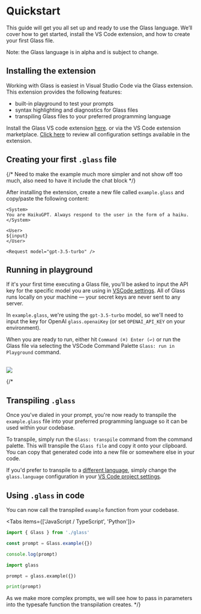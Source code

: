 
# Quickstart

This guide will get you all set up and ready to use the Glass language. We’ll cover how to get started, install the VS Code extension, and how to create your first Glass file.

<Callout type="info">Note: the Glass language is in alpha and is subject to change.</Callout>

## Installing the extension

Working with Glass is easiest in Visual Studio Code via the Glass extension. This extension provides the following features:

- built-in playground to test your prompts
- syntax highlighting and diagnostics for Glass files
- transpiling Glass files to your preferred programming language

Install the Glass VS code extension [here](https://marketplace.visualstudio.com/items?itemName=foundation.vscode-glass). or via the VS Code extension marketplace. [Click here](/vscode) to review all configuration settings available in the extension.

## Creating your first `.glass` file

{/* Need to make the example much more simpler and not show off too much, also need to have it include the chat block */}

After installing the extension, create a new file called `example.glass` and copy/paste the following content:

```glass-ts copy filename="example.glass"
<System>
You are HaikuGPT. Always respond to the user in the form of a haiku.
</System>

<User>
${input}
</User>

<Request model="gpt-3.5-turbo" />
```

## Running in playground

If it's your first time executing a Glass file, you'll be asked to input the API key for the specific model you are using in [VSCode settings](/vscode). All of Glass runs locally on your machine — your secret keys are never sent to any server.

In `example.glass`, we're using the `gpt-3.5-turbo` model, so we'll need to input the key for OpenAI `glass.openaiKey` (or set `OPENAI_API_KEY` on your environment).

When you are ready to run, either hit `Command (⌘) Enter (↩)` or run the Glass file via selecting the VSCode Command Palette `Glass: run in Playground` command.

<br />

<Image src="/screenshots/updated_playground.gif" width={750} height={750} />

{/\*

## Transpiling `.glass`

Once you've dialed in your prompt, you're now ready to transpile the `example.glass` file into your preferred programming language so it can be used within your codebase.

To transpile, simply run the `Glass: transpile` command from the command palette. This will transpile the `Glass file` and copy it onto your clipboard. You can copy that generated code into a new file or somewhere else in your code.

If you'd prefer to transpile to a [different language](/languages), simply change the `glass.language` configuration in your [VS Code project settings](/vscode).

## Using `.glass` in code

You can now call the transpiled `example` function from your codebase.

<Tabs items={['JavaScript / TypeScript', 'Python']}>
  <Tab>

```ts
import { Glass } from './glass'

const prompt = Glass.example({})

console.log(prompt)
```

  </Tab>
  <Tab>

```python
import glass

prompt = glass.example({})

print(prompt)
```

  </Tab>
</Tabs>

As we make more complex prompts, we will see how to pass in parameters into the typesafe function the transpilation creates.
\*/}
